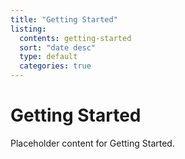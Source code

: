 ```yaml
---
title: "Getting Started"
listing:
  contents: getting-started
  sort: "date desc"
  type: default
  categories: true
---
```


# Getting Started

Placeholder content for Getting Started.
